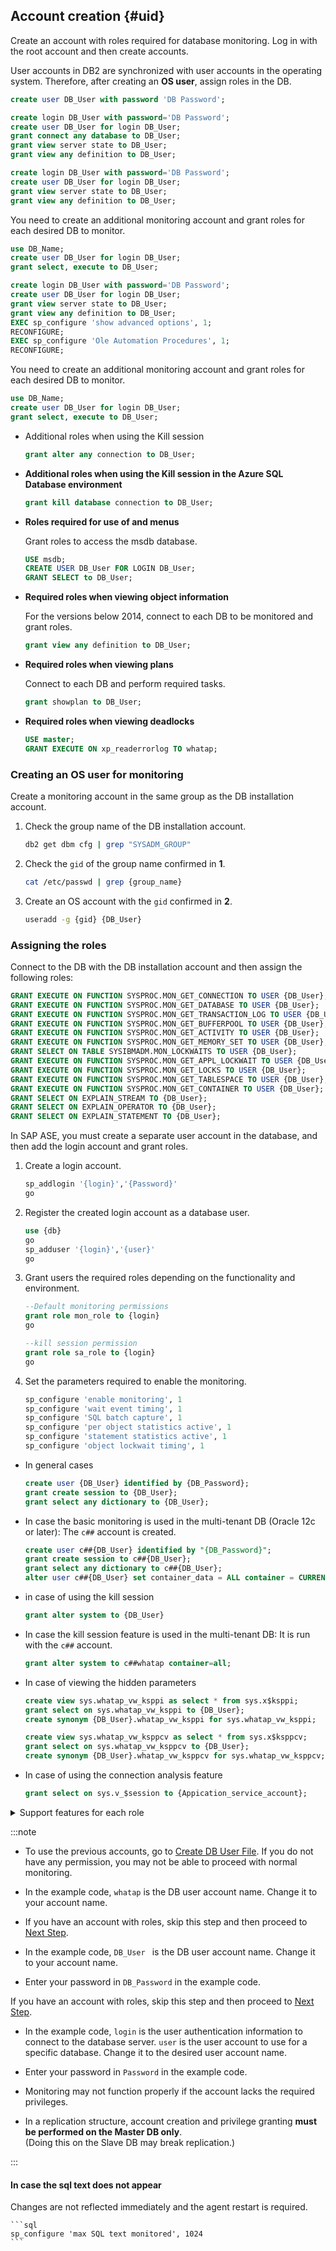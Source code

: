 ## Account creation {#uid}

<Xclude product="db2,sapase,mysql">

Create an account with roles required for database monitoring. Log in with the root account and then create accounts.

</Xclude>

<InDoc product="db2">

User accounts in DB2 are synchronized with user accounts in the operating system. Therefore, after creating an **OS user**, assign roles in the DB.

</InDoc>

<InDoc product="altibase">

```sql title="SQL"
create user DB_User with password 'DB Password';
```

</InDoc>

<InDoc product="mssql">

<Tabs groupId='mssql'>
<TabItem value="sqlserver2014over" label="SQL Server 2014+">

```sql
create login DB_User with password='DB Password';
create user DB_User for login DB_User;
grant connect any database to DB_User;
grant view server state to DB_User;
grant view any definition to DB_User;
```

</TabItem>
<TabItem value="sqlserver2012" label="SQL Server 2012 or earlier">

```sql
create login DB_User with password='DB Password';
create user DB_User for login DB_User;
grant view server state to DB_User;
grant view any definition to DB_User;
```

You need to create an additional monitoring account and grant roles for each desired DB to monitor.

```sql
use DB_Name;
create user DB_User for login DB_User;
grant select, execute to DB_User;
```

</TabItem>
<TabItem value="sqlserver2018" label="SQL Server 2008 or earlier">

```sql
create login DB_User with password='DB Password';
create user DB_User for login DB_User;
grant view server state to DB_User;
grant view any definition to DB_User;
EXEC sp_configure 'show advanced options', 1;
RECONFIGURE;
EXEC sp_configure 'Ole Automation Procedures', 1;
RECONFIGURE;
```

You need to create an additional monitoring account and grant roles for each desired DB to monitor.

```sql
use DB_Name;
create user DB_User for login DB_User;
grant select, execute to DB_User;
```

</TabItem>
</Tabs>

- Additional roles when using the Kill session

  ```sql
  grant alter any connection to DB_User;
  ```

- **Additional roles when using the Kill session in the Azure SQL Database environment**

  ```sql
  grant kill database connection to DB_User;
  ```

- **Roles required for use of <Cmdname sid="side_dbJobInfo" className="uitext" /> and <Cmdname sid="side_dbBackupRecoveryHistory" className="uitext" /> menus**

  Grant roles to access the msdb database.

  ```sql
  USE msdb;
  CREATE USER DB_User FOR LOGIN DB_User;
  GRANT SELECT to DB_User;
  ```

- **Required roles when viewing object information**

  For the versions below 2014, connect to each DB to be monitored and grant roles.

  ```sql
  grant view any definition to DB_User;
  ```

- **Required roles when viewing plans**

  Connect to each DB and perform required tasks.

  ```sql
  grant showplan to DB_User;
  ```

- **Required roles when viewing deadlocks**

  ```sql
  USE master;
  GRANT EXECUTE ON xp_readerrorlog TO whatap;
  ```

</InDoc>

<InDoc product="db2">

### Creating an OS user for monitoring

Create a monitoring account in the same group as the DB installation account.

1. Check the group name of the DB installation account.

   ```bash
   db2 get dbm cfg | grep "SYSADM_GROUP"
   ```

2. Check the `gid` of the group name confirmed in **1**.

   ```bash
   cat /etc/passwd | grep {group_name}
   ```

3. Create an OS account with the `gid` confirmed in **2**.

   ```bash
   useradd -g {gid} {DB_User}
   ```

### Assigning the roles

Connect to the DB with the DB installation account and then assign the following roles:

```sql title="v11.1 or later"
GRANT EXECUTE ON FUNCTION SYSPROC.MON_GET_CONNECTION TO USER {DB_User};
GRANT EXECUTE ON FUNCTION SYSPROC.MON_GET_DATABASE TO USER {DB_User};
GRANT EXECUTE ON FUNCTION SYSPROC.MON_GET_TRANSACTION_LOG TO USER {DB_User};
GRANT EXECUTE ON FUNCTION SYSPROC.MON_GET_BUFFERPOOL TO USER {DB_User};
GRANT EXECUTE ON FUNCTION SYSPROC.MON_GET_ACTIVITY TO USER {DB_User};
GRANT EXECUTE ON FUNCTION SYSPROC.MON_GET_MEMORY_SET TO USER {DB_User};
GRANT SELECT ON TABLE SYSIBMADM.MON_LOCKWAITS TO USER {DB_User};
GRANT EXECUTE ON FUNCTION SYSPROC.MON_GET_APPL_LOCKWAIT TO USER {DB_User};
GRANT EXECUTE ON FUNCTION SYSPROC.MON_GET_LOCKS TO USER {DB_User};
GRANT EXECUTE ON FUNCTION SYSPROC.MON_GET_TABLESPACE TO USER {DB_User};
GRANT EXECUTE ON FUNCTION SYSPROC.MON_GET_CONTAINER TO USER {DB_User};
GRANT SELECT ON EXPLAIN_STREAM TO {DB_User};
GRANT SELECT ON EXPLAIN_OPERATOR TO {DB_User};
GRANT SELECT ON EXPLAIN_STATEMENT TO {DB_User};
```

</InDoc>

<InDoc product="sapase">

In SAP ASE, you must create a separate user account in the database, and then add the login account and grant roles.

1. Create a login account.

   ```sql
   sp_addlogin '{login}','{Password}'
   go
   ```

2. Register the created login account as a database user.

   ```sql
   use {db}
   go
   sp_adduser '{login}','{user}'
   go
   ```

3. Grant users the required roles depending on the functionality and environment.

   ```sql
   --Default monitoring permissions
   grant role mon_role to {login}
   go

   --kill session permission
   grant role sa_role to {login}
   go
   ```

4. Set the parameters required to enable the monitoring.

   ```sql
   sp_configure 'enable monitoring', 1
   sp_configure 'wait event timing', 1
   sp_configure 'SQL batch capture', 1
   sp_configure 'per object statistics active', 1
   sp_configure 'statement statistics active', 1
   sp_configure 'object lockwait timing', 1
   ```

</InDoc>

<InDoc product="oracle,oracle-pro">

- In general cases

  ```sql title="SQL"
  create user {DB_User} identified by {DB_Password};
  grant create session to {DB_User};
  grant select any dictionary to {DB_User};
  ```

- In case the basic monitoring is used in the multi-tenant DB (Oracle 12c or later): The `c##` account is created.

  ```sql title="SQL"
  create user c##{DB_User} identified by "{DB_Password}";
  grant create session to c##{DB_User};
  grant select any dictionary to c##{DB_User};
  alter user c##{DB_User} set container_data = ALL container = CURRENT;
  ```

- in case of using the kill session

  ```sql title="SQL"
  grant alter system to {DB_User}
  ```

<InDoc product="oracle">

- In case the kill session feature is used in the multi-tenant DB: It is run with the `c##` account.

  ```sql title="SQL"
  grant alter system to c##whatap container=all;
  ```

</InDoc>

- In case of viewing the hidden parameters

  ```sql title="SQL"
  create view sys.whatap_vw_ksppi as select * from sys.x$ksppi;
  grant select on sys.whatap_vw_ksppi to {DB_User};  
  create synonym {DB_User}.whatap_vw_ksppi for sys.whatap_vw_ksppi;

  create view sys.whatap_vw_ksppcv as select * from sys.x$ksppcv;
  grant select on sys.whatap_vw_ksppcv to {DB_User};
  create synonym {DB_User}.whatap_vw_ksppcv for sys.whatap_vw_ksppcv;
  ```

<InDoc product="oracle">

- In case of using the connection analysis feature

  ```sql title="SQL"
  grant select on sys.v_$session to {Appication_service_account};
  ```

</InDoc>

<details>

<summary>Support features for each role</summary>

The roles other than the **Default role** do not need to be assigned depending on the environment. However, some functions may not work.

<div className="c5-10-25-25-15-25">

| Role                                              | command (Single DB)                                                            | command (Multitenant DB)                                                                                                                                                                         | Menu and feature                                                                                                                                                       | Details                                                                                      |
| ------------------------------------------------- | ------------------------------------------------------------------------------ | ------------------------------------------------------------------------------------------------------------------------------------------------------------------------------------------------ | ---------------------------------------------------------------------------------------------------------------------------------------------------------------------- | -------------------------------------------------------------------------------------------- |
| Default role                                      | `grant create session to whatap;`                                              | `grant create session to c##whatap;`                                                                                                                                                             | Access                                                                                                                                                                 | -                                                                                            |
| \^                                                | <code>grant <span class="vslow">select any dictionary</span> to whatap;</code> | <code>grant <span class="vslow">select any dictionary</span> to c##whatap;</code>                                                                                                                | <Cmdname sid="side_dbMonitoring" className="uitext" /> / <Cmdname sid="side_multiInstance" className="uitext" /> / <Cmdname sid="side_dbSqlStat" className="uitext" /> | When granting individual roles, see the following table                                      |
| \^                                                | -                                                                              | `alter user c##whatap set container_data = ALL container = CURRENT;`                                                                                                                             | \^                                                                                                                                                                     | When using a multi-tenant DB (12C or higher), this is a required role to query the pdb.      |
| <Cmdname sid="session_kill" className="uitext" /> | `grant alter system to whatap;`                                                | `grant alter system to c##whatap container=all;`                                                                                                                                                 | <Cmdname sid="active_sessions" className="uitext" /> &gt; <Cmdname sid="session_kill" className="uitext" />                                                        | -                                                                                            |
| Hidden parameter query                            | \>                                                                             | `create view sys.whatap_vw_ksppi as select * from sys.x$ksppi;`<br/>`grant select on sys.whatap_vw_ksppi to DB_User;`<br/>`create synonym DB_User.whatap_vw_ksppi for sys.whatap_vw_ksppi;`      | Hidden parameters are included in the parameter query menu.                                                                                                            | To query hidden parameters, separate view/synonym creation and role assignment are required. |
| \^                                                | \>                                                                             | `create view sys.whatap_vw_ksppcv as select * from sys.x$ksppcv;`<br/>`grant select on sys.whatap_vw_ksppcv to DB_User;`<br/>`create synonym DB_User.whatap_vw_ksppcv for sys.whatap_vw_ksppcv;` | \^                                                                                                                                                                     | \^                                                                                           |

</div>

Instead of <code><span class="vslow">select any dictionary</span></code>, you can grant the following roles individually.

<div className="c3-3">

| Role                                                                                  | command (Single DB)                                 | command (Multitenant DB)                                 |
| ------------------------------------------------------------------------------------- | --------------------------------------------------- | -------------------------------------------------------- |
| <Cmdname sid="active_sessions" /> / <Cmdname sid="lock_tree" /> / Metrics information | `grant select on v_$sqlarea to whatap;`             | `grant select on v_$sqlarea to c##whatap;`               |
| \^                                                                                    | `grant select on v_$transaction to whatap;`         | `grant select on v_$transaction to c##whatap;`           |
| \^                                                                                    | `grant select on v_$instance to whatap;`            | `grant select on v_$instance to c##whatap;`              |
| \^                                                                                    | `grant select on v_$sysstat to whatap;`             | `grant select on v_$sysstat to c##whatap;`               |
| \^                                                                                    | `grant select on v_$lock to whatap;`                | `grant select on v_$lock to c##whatap;`                  |
| \^                                                                                    | `grant select on v_$sesstat to whatap;`             | `grant select on v_$sesstat to c##whatap;`               |
| \^                                                                                    | `grant select on v_$event_name to whatap;`          | `grant select on v_$event_name to c##whatap;`            |
| \^                                                                                    | `grant select on v_$session to whatap;`             | `grant select on v_$session to c##whatap;`               |
| \^                                                                                    | `grant select on v_$sql to whatap;`                 | `grant select on v_$sql to c##whatap;`                   |
| \^                                                                                    | `grant select on v_$process to whatap;`             | `grant select on v_$process to c##whatap;`               |
| \^                                                                                    | `grant select on v_$statname to whatap;`            | `grant select on v_$statname to c##whatap;`              |
| \^                                                                                    | `grant select on v_$system_event to whatap;`        | `grant select on v_$system_event to c##whatap;`          |
| \^                                                                                    | `grant select on v_$osstat to whatap;`              | `grant select on v_$osstat to c##whatap;`                |
| \^                                                                                    | `grant select on v_$px_session to whatap;`          | `grant select on v_$px_session to c##whatap;`            |
| \^                                                                                    | `grant select on v_$sga to whatap;`                 | `grant select on v_$sga to c##whatap;`                   |
| \^                                                                                    | -                                                   | `grant select on v_$con_sysstat to c##whatap;`           |
| Parameter information                                                                 | `grant select on v_$parameter to whatap;`           | `grant select on v_$parameter to c##whatap;`             |
| Wait information / Event information                                                  | `grant select on v_$event_name to whatap;`          | `grant select on v_$event_name to c##whatap;`            |
| \^                                                                                    | `grant select on v_$system_event to whatap`         | `grant select on v_$con_system_event to c##whatap;`      |
| \^                                                                                    | `grant select on v_$system_wait_class to whatap;`   | `grant select on v_$system_wait_class to c##whatap;`     |
| \^                                                                                    | -                                                   | `grant select on v_$con_system_wait_class to c##whatap;` |
| Tablespace information                                                                | `grant select on dba_data_files to whatap;`         | `grant select on cdb_data_files to c##whatap;`           |
| \^                                                                                    | `grant select on dba_free_space to whatap;`         | `grant select on cdb_free_space to c##whatap;`           |
| \^                                                                                    | `grant select on dba_temp_files to whatap;`         | `grant select on v_$sort_segment to c##whatap;`          |
| \^                                                                                    | `grant select on v_$temp_extent_pool to whatap;`    | `grant select on v_$tempfile to c##whatap;`              |
| \^                                                                                    | `grant select on v_$containers to whatap;` (12c 이상) | `grant select on v_$containers to c##whatap;`            |

</div>

</details>

</InDoc>

:::note

<Xclude product="postgresql,mysql,altibase,mssql,db2,sapase">

- To use the previous accounts, go to [Create DB User File](#create-db-user). If you do not have any permission, you may not be able to proceed with normal monitoring.

- In the example code, `whatap` is the DB user account name. Change it to your account name.

</Xclude>

<InDoc product="postgresql,mysql,altibase,mssql,db2">

- If you have an account with roles, skip this step and then proceed to [Next Step](#check-accesskey).

- In the example code, `DB_User ` is the DB user account name. Change it to your account name.

</InDoc>

<Xclude product="sapase">

- Enter your password in `DB_Password` in the example code.

</Xclude>

<InDoc product="sapase">

If you have an account with roles, skip this step and then proceed to [Next Step](#check-accesskey).

- In the example code, `login` is the user authentication information to connect to the database server. `user` is the user account to use for a specific database. Change it to the desired user account name.

- Enter your password in `Password` in the example code.

</InDoc>

<InDoc product="mysql">

  * Monitoring may not function properly if the account lacks the required privileges.
  
  * In a replication structure, account creation and privilege granting **must be performed on the Master DB only**.  
    (Doing this on the Slave DB may break replication.)

</InDoc>

:::

<InDoc product="sapase">

#### In case the sql text does not appear

Changes are not reflected immediately and the agent restart is required.

````
```sql
sp_configure 'max SQL text monitored', 1024
```
````

</InDoc>
